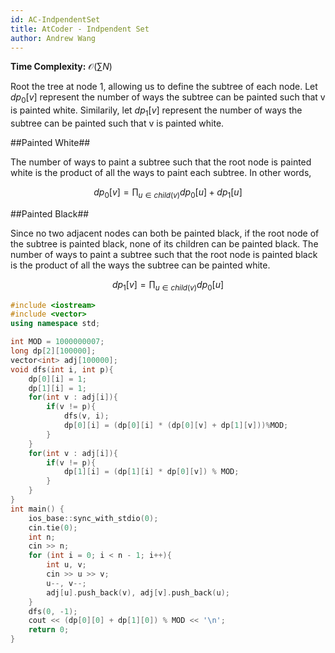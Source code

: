 ```yaml
---
id: AC-IndpendentSet
title: AtCoder - Indpendent Set
author: Andrew Wang
---
```


**Time Complexity:** $\mathcal{O}(\sum N)$

Root the tree at node $1$, allowing us to define the subtree of each node. Let $dp_0[v]$ represent the number of ways the subtree can be painted such that v is 
painted white. Similarily, let $dp_1[v]$ represent the number of ways the subtree can be painted such that v is painted white. 

##Painted White##

The number of ways to paint a subtree such that the root node is painted white is the product of all the ways to paint each subtree. In other words,

$$
dp_0[v] = \prod_{u \in child(v)} dp_0[u]+ dp_1[u]
$$

##Painted Black##

Since no two adjacent nodes can both be painted black, if the root node of the subtree is painted black, none of its children can be painted black. The number of
ways to paint a subtree such that the root node is painted black is the product of all the ways the subtree can be painted white. 

$$
dp_1[v] = \prod_{u \in child(v)} dp_0[u]
$$

```cpp
#include <iostream>
#include <vector>
using namespace std;

int MOD = 1000000007;
long dp[2][100000];
vector<int> adj[100000];
void dfs(int i, int p){
    dp[0][i] = 1;
    dp[1][i] = 1;
    for(int v : adj[i]){
        if(v != p){
            dfs(v, i);
            dp[0][i] = (dp[0][i] * (dp[0][v] + dp[1][v]))%MOD;
        }
    }
    for(int v : adj[i]){
        if(v != p){
            dp[1][i] = (dp[1][i] * dp[0][v]) % MOD;
        }
    }
}
int main() {
    ios_base::sync_with_stdio(0);
    cin.tie(0);
    int n;
    cin >> n;
    for (int i = 0; i < n - 1; i++){
        int u, v;
        cin >> u >> v;
        u--, v--;
        adj[u].push_back(v), adj[v].push_back(u);
    }
    dfs(0, -1);
    cout << (dp[0][0] + dp[1][0]) % MOD << '\n';
    return 0;
}
```
